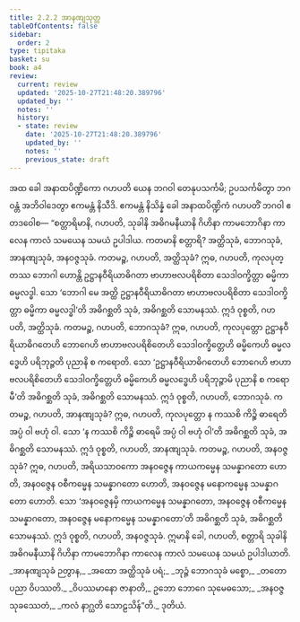 ```yaml
---
title: 2.2.2 အာနဏျသုတ္တ
tableOfContents: false
sidebar:
  order: 2
type: tipitaka
basket: su
book: a4
review:
  current: review
  updated: '2025-10-27T21:48:20.389796'
  updated_by: ''
  notes: ''
  history:
  - state: review
    date: '2025-10-27T21:48:20.389796'
    updated_by: ''
    notes: ''
    previous_state: draft
---
```



<ReviewStatus review={frontmatter.review} showDetails={true} />

<HypothesisAnnotation frontmatter={frontmatter} />

<DynamicBreadcrumb />

<Division number="62" book="a4" e="ch" v="15" p="380">

<Paragraph number="460" book="a4">
အထ ခေါ အနာထပိဏ္ဍိကော ဂဟပတိ ယေန ဘဂဝါ တေနုပသင်္ကမိ; ဥပသင်္ကမိတွာ ဘဂဝန္တံ အဘိဝါဒေတွာ ဧကမန္တံ နိသီဒိ. ဧကမန္တံ နိသိန္နံ ခေါ အနာထပိဏ္ဍိကံ ဂဟပတိံ ဘဂဝါ ဧတဒဝေါစ—
</Paragraph>

<Paragraph number="461" book="a4">
“စတ္တာရိမာနိ, ဂဟပတိ, သုခါနိ အဓိဂမနီယာနိ ဂိဟိနာ ကာမဘောဂိနာ ကာလေန ကာလံ သမယေန သမယံ ဥပါဒါယ. ကတမာနိ စတ္တာရိ? အတ္ထိသုခံ, ဘောဂသုခံ, အာနဏျသုခံ, အနဝဇ္ဇသုခံ.
</Paragraph>

<Paragraph number="462" book="a4">
ကတမဉ္စ, ဂဟပတိ, အတ္ထိသုခံ? ဣဓ, ဂဟပတိ, ကုလပုတ္တဿ ဘောဂါ ဟောန္တိ ဥဋ္ဌာနဝီရိယာဓိဂတာ ဗာဟာဗလပရိစိတာ သေဒါဝက္ခိတ္တာ ဓမ္မိကာ ဓမ္မလဒ္ဓါ. သော ‘ဘောဂါ မေ အတ္ထိ ဥဋ္ဌာနဝီရိယာဓိဂတာ ဗာဟာဗလပရိစိတာ သေဒါဝက္ခိတ္တာ ဓမ္မိကာ ဓမ္မလဒ္ဓါ’တိ အဓိဂစ္ဆတိ သုခံ, အဓိဂစ္ဆတိ သောမနဿံ. ဣဒံ ဝုစ္စတိ, ဂဟပတိ, အတ္ထိသုခံ.
</Paragraph>

<Paragraph number="463" book="a4">
ကတမဉ္စ, ဂဟပတိ, ဘောဂသုခံ? ဣဓ, ဂဟပတိ, ကုလပုတ္တော ဥဋ္ဌာနဝီရိယာဓိဂတေဟိ ဘောဂေဟိ ဗာဟာဗလပရိစိတေဟိ သေဒါဝက္ခိတ္တေဟိ ဓမ္မိကေဟိ ဓမ္မလဒ္ဓေဟိ ပရိဘုဉ္ဇတိ ပုညာနိ စ ကရောတိ. သော ‘ဥဋ္ဌာနဝီရိယာဓိဂတေဟိ ဘောဂေဟိ ဗာဟာဗလပရိစိတေဟိ သေဒါဝက္ခိတ္တေဟိ ဓမ္မိကေဟိ ဓမ္မလဒ္ဓေဟိ ပရိဘုဉ္ဇာမိ ပုညာနိ စ ကရောမီ’တိ အဓိဂစ္ဆတိ သုခံ, အဓိဂစ္ဆတိ သောမနဿံ. ဣဒံ ဝုစ္စတိ, ဂဟပတိ, ဘောဂသုခံ.
</Paragraph>

<Paragraph number="464" book="a4">
ကတမဉ္စ, ဂဟပတိ, အာနဏျသုခံ? ဣဓ, ဂဟပတိ, ကုလပုတ္တော န ကဿစိ ကိဉ္စိ ဓာရေတိ အပ္ပံ ဝါ ဗဟုံ ဝါ. သော ‘န ကဿစိ ကိဉ္စိ ဓာရေမိ အပ္ပံ ဝါ ဗဟုံ ဝါ’တိ အဓိဂစ္ဆတိ သုခံ, အဓိဂစ္ဆတိ သောမနဿံ. ဣဒံ ဝုစ္စတိ, ဂဟပတိ, အာနဏျသုခံ.
</Paragraph>

<Paragraph number="465" book="a4">
ကတမဉ္စ, ဂဟပတိ, အနဝဇ္ဇသုခံ? ဣဓ, ဂဟပတိ, အရိယသာဝကော အနဝဇ္ဇေန ကာယကမ္မေန သမန္နာဂတော ဟောတိ, အနဝဇ္ဇေန ဝစီကမ္မေန သမန္နာဂတော ဟောတိ, အနဝဇ္ဇေန မနောကမ္မေန သမန္နာဂတော ဟောတိ. သော ‘အနဝဇ္ဇေနမှိ ကာယကမ္မေန သမန္နာဂတော, အနဝဇ္ဇေန ဝစီကမ္မေန သမန္နာဂတော, အနဝဇ္ဇေန မနောကမ္မေန သမန္နာဂတော’တိ အဓိဂစ္ဆတိ သုခံ, အဓိဂစ္ဆတိ သောမနဿံ. ဣဒံ ဝုစ္စတိ, ဂဟပတိ, အနဝဇ္ဇသုခံ. ဣမာနိ ခေါ, ဂဟပတိ, စတ္တာရိ သုခါနိ အဓိဂမနီယာနိ ဂိဟိနာ ကာမဘောဂိနာ ကာလေန ကာလံ သမယေန သမယံ ဥပါဒါယာတိ.
</Paragraph>

<Paragraph number="466" type="verses" book="a4">
_အာနဏျသုခံ ဉတွာန,_  
_အထော အတ္ထိသုခံ ပရံ;_  
_ဘုဉ္ဇံ ဘောဂသုခံ မစ္စော,_  
_တတော ပညာ ဝိပဿတိ._  

</Paragraph>

<Paragraph number="467" type="verses" book="a4">
_ဝိပဿမာနော ဇာနာတိ,_  
ဥဘော ဘောဂေ သုမေဓသော;_  
_အနဝဇ္ဇသုခဿေတံ,_  
_ကလံ နာဂ္ဃတိ သောဠသိန်”တိ._  


</Paragraph>
</Division>

<Paragraph number="468" type="center" book="a4">
ဒုတိယံ.
</Paragraph>